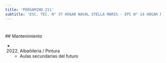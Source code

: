 ```yaml
---
title: 'PERGAMINO 211'
subtitle: 'ESC. TEC. N° 37 HOGAR NAVAL STELLA MARIS - EPC N° 14 HOGAR NAVAL STELLA MARIS - ESEA EN DANZA RAMICONE CURSO VOCACIONAL DE FOLKLORE N° 01'
---
```


#


 ## Mantenimiento

*  (2022) Albañileria / Pintura 
    + Aulas secundarias del futuro



